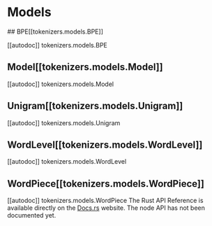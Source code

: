 # Models

<tokenizerslangcontent>
<python>
## BPE[[tokenizers.models.BPE]]

[[autodoc]] tokenizers.models.BPE

## Model[[tokenizers.models.Model]]

[[autodoc]] tokenizers.models.Model

## Unigram[[tokenizers.models.Unigram]]

[[autodoc]] tokenizers.models.Unigram

## WordLevel[[tokenizers.models.WordLevel]]

[[autodoc]] tokenizers.models.WordLevel

## WordPiece[[tokenizers.models.WordPiece]]

[[autodoc]] tokenizers.models.WordPiece
</python>
<rust>
The Rust API Reference is available directly on the [Docs.rs](https://docs.rs/tokenizers/latest/tokenizers/) website.
</rust>
<node>
The node API has not been documented yet.
</node>
</tokenizerslangcontent>